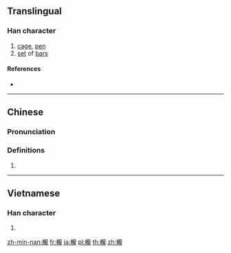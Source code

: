 {{also|栊}}
==Translingual==

===Han character===
{{Han char|rn=75|rad=木|as=16|sn=20|four=41911|canj=DYBP|ids=⿰木龍}}

# [[cage]], [[pen]]
# [[set]] of [[bar]]s

====References====
* {{Han ref|kx=0561.390|dkj=15868|dj=0950.250|hdz=21318.010|uh=6AF3|ud=27379|bh=F453|bd=62547}}

----

==Chinese==
{{zh-forms|s=栊}}

===Pronunciation===
{{zh-pron
|m=lóng
|c=lung4
|mc=y
|oc=y
|ma=
|cat=n
}}

===Definitions===
# {{rfdef|lang=zh}}

----

==Vietnamese==

===Han character===
{{vi-hantu|trồng|rs=木16}}

# {{defn|lang=vi|sort=木16}}

[[zh-min-nan:櫳]]
[[fr:櫳]]
[[ja:櫳]]
[[pl:櫳]]
[[th:櫳]]
[[zh:櫳]]